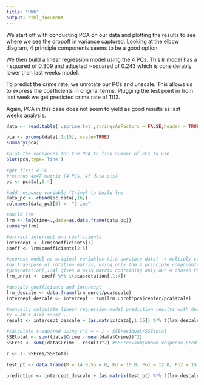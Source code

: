 ```yaml
---
title: "HW6"
output: html_document
---
```


We start off with conducting PCA on our data and plotting the results to see where we see the dropoff in variance captured. Looking at the elbow diagram, 4 principle components seems to be a good option. 

We then build a linear regression model using the 4 PCs. This lr model has a r squared of 0.309 and adjusted r-squared of 0.243 which is considerably lower than last weeks model. 

To predict the crime rate, we unrotate our PCs and unscale. This allows us to express the coefficients in original terms. Plugging the test point in from last week we get predicted crime rate of 1113. 

Again, PCA in this case does not seem to yield as good results as last weeks analysis. 


```r
data <- read.table('uscrime.txt',stringsAsFactors = FALSE,header = TRUE)

pca <- prcomp(data[,1:15], scale=TRUE)
summary(pca)

#plot the variances for the PCA to find number of PCs to use
plot(pca,type='line')

#get first 4 PC
#returns 4x47 matrix (4 PCs, 47 data pts)
pc <- pca$x[,1:4]

#add response variable (Crime) to build lrm 
data_pc <- cbind(pc,data[,16]) 
colnames(data_pc)[5] <- "Crime"

#build lrm 
lrm <- lm(Crime~.,data=as.data.frame(data_pc))
summary(lrm)

#extract intercept and coefficients
intercept <- lrm$coefficients[1]
coeff <- lrm$coefficients[2:5]

#express model as original variables (i.e unrotate data) -> multiply coefficients 
#by transpose of rotation matrix, using only the 4 principle components we chose 
#pca$rotation[,1:4] gives a 4x15 matrix containing only our 4 chosen PCs
lrm_unrot <- coeff %*% t(pca$rotation[,1:4])

#descale coefficients and intercept
lrm_descale <- data.frame(lrm_unrot/pca$scale)
intercept_descale <- intercept - sum(lrm_unrot*pca$center/pca$scale)

#manually calculate linear regression model prediction results with descaled lrm coefficients 
#y = a0 + a1x1 +a2x2 ...
result <- intercept_descale + (as.matrix(data[,1:15]) %*% t(lrm_descale))

#calculate r-squared using r^2 = = 1 - SSEresidual/SSEtotal
SSEtotal <- sum((data$Crime - mean(data$Crime))^2)
SSEres <- sum((data$Crime - result)^2) #SSEres=sum(known response-predicted response)^2

r <- 1- SSEres/SSEtotal

test_pt <- data.frame(M = 14.0,So = 0, Ed = 10.0, Po1 = 12.0, Po2 = 15.5,LF = 0.640, M.F = 94.0, Pop = 150, NW = 1.1, U1 = 0.120, U2 = 3.6, Wealth = 3200, Ineq = 20.1, Prob = 0.04,Time = 39.0)

prediction <- intercept_descale + (as.matrix(test_pt) %*% t(lrm_descale))
  

```

